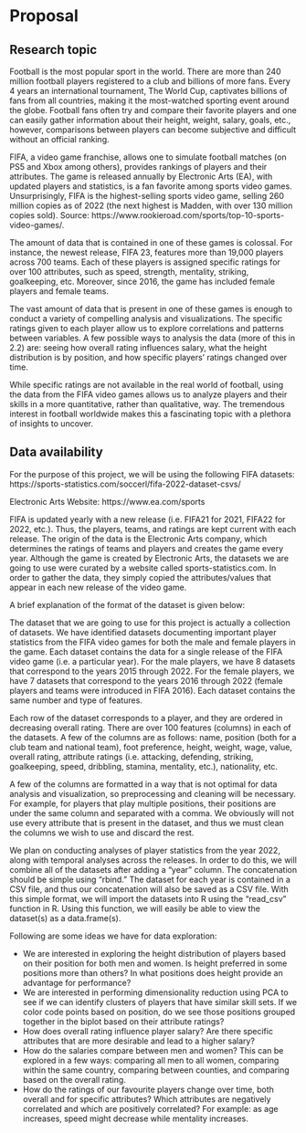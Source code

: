 # Proposal

## Research topic

Football is the most popular sport in the world. There are more than 240 million football players registered to a club and billions of more fans. Every 4 years an international tournament, The World Cup, captivates billions of fans from all countries, making it the most-watched sporting event around the globe. Football fans often try and compare their favorite players and one can easily gather information about their height, weight, salary, goals, etc., however, comparisons between players can become subjective and difficult without an official ranking. 

FIFA, a video game franchise, allows one to simulate football matches (on PS5 and Xbox among others), provides rankings of players and their attributes. The game is released annually by Electronic Arts (EA), with updated players and statistics, is a fan favorite among sports video games. Unsurprisingly, FIFA is the highest-selling sports video game, selling 260 million copies as of 2022 (the next highest is Madden, with over 130 million copies sold).
Source: https://www.rookieroad.com/sports/top-10-sports-video-games/.

The amount of data that is contained in one of these games is colossal. For instance, the newest release, FIFA 23, features more than 19,000 players across 700 teams. Each of these players is assigned specific ratings for over 100 attributes, such as speed, strength, mentality, striking, goalkeeping, etc. Moreover, since 2016, the game has included female players and female teams. 

The vast amount of data that is present in one of these games is enough to conduct a variety of compelling analysis and visualizations. The specific ratings given to each player allow us to explore correlations and patterns between variables. A few possible ways to analysis the data (more of this in 2.2) are: seeing how overall rating influences salary, what the height distribution is by position, and how specific players’ ratings changed over time. 

While specific ratings are not available in the real world of football, using the data from the FIFA video games allows us to analyze players and their skills in a more quantitative, rather than qualitative, way. The tremendous interest in football worldwide makes this a fascinating topic with a plethora of insights to uncover. 

## Data availability

For the purpose of this project, we will be using the following FIFA datasets: https://sports-statistics.com/soccerl/fifa-2022-dataset-csvs/

Electronic Arts Website: https://www.ea.com/sports

FIFA is updated yearly with a new release (i.e. FIFA21 for 2021, FIFA22 for 2022, etc.). Thus, the players, teams, and ratings are kept current with each release. The origin of the data is the Electronic Arts company, which determines the ratings of teams and players and creates the game every year. Although the game is created by Electronic Arts, the datasets we are going to use were curated by a website called sports-statistics.com. In order to gather the data, they simply copied the attributes/values that appear in each new release of the video game. 

A brief explanation of the format of the dataset is given below: 

The dataset that we are going to use for this project is actually a collection of datasets. We have identified datasets documenting important player statistics from the FIFA video games for both the male and female players in the game. Each dataset contains the data for a single release of the FIFA video game (i.e. a particular year). For the male players, we have 8 datasets that correspond to the years 2015 through 2022. For the female players, we have 7 datasets that correspond to the years 2016 through 2022 (female players and teams were introduced in FIFA 2016).  Each dataset contains the same number and type of features. 

Each row of the dataset corresponds to a player, and they are ordered in decreasing overall rating. There are over 100 features (columns) in each of the datasets. A few of the columns are as follows: name, position (both for a club team and national team), foot preference, height, weight, wage, value, overall rating,  attribute ratings (i.e. attacking, defending, striking, goalkeeping, speed, dribbling, stamina, mentality, etc.), nationality, etc. 

A few of the columns are formatted in a way that is not optimal for data analysis and visualization, so preprocessing and cleaning will be necessary. For example, for players that play multiple positions, their positions are under the same column and separated with a comma. We obviously will not use every attribute that is present in the dataset, and thus we must clean the columns we wish to use and discard the rest. 

We plan on conducting analyses of player statistics from the year 2022, along with temporal analyses across the releases. In order to do this, we will combine all of the datasets after adding a “year” column. The concatenation should be simple using “rbind.” The dataset for each year is contained in a CSV file, and thus our concatenation will also be saved as a CSV file. With this simple format, we will import the datasets into R using the “read_csv” function in R. Using this function, we will easily be able to view the dataset(s) as a data.frame(s). 

Following are some ideas we have for data exploration: 

- We are interested in exploring the height distribution of players based on their position for both men and women. Is height preferred in some positions more than others? In what positions does height provide an advantage for performance? 
- We are interested in performing dimensionality reduction using PCA to see if we can identify clusters of players that have similar skill sets. If we color code points based on position, do we see those positions grouped together in the biplot based on their attribute ratings? 
- How does overall rating influence player salary? Are there specific attributes that are more desirable and lead to a higher salary? 
- How do the salaries compare between men and women? This can be explored in a few ways: comparing all men to all women, comparing within the same country, comparing between counties, and comparing based on the overall rating. 
- How do the ratings of our favourite players change over time, both overall and for specific attributes? Which attributes are negatively correlated and which are positively correlated? For example: as age increases, speed might decrease while mentality increases.


